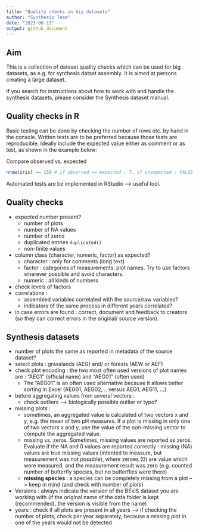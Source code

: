 ```yaml
---
title: "Quality checks in big datasets"
author: "Synthesis Team"
date: "2023-06-15"
output: github_document
---
```


## Aim

This is a collection of dataset quality checks which can be used for big datasets, as e.g. for synthesis datset assembly. It is aimed at persons creating a large dataset.

If you search for instructions about how to work with and handle the synthesis datasets, please consider the Synthesis dataset manual.


## Quality checks in R

Basic testing can be done by checking the number of rows etc. by hand in the console. Written tests are to be preferred because those tests are reproducible. Ideally include the expected value either as comment or as test, as shown in the example below:

Compare observed vs. expected
```r
nrow(iris) == 150 # if observed == expected : T, if unexpected : FALSE
```

Automated tests are be implemented in RStudio --> useful tool.


## Quality checks

- expected number present?
    - number of plots
    - number of NA values
    - number of zeros
    - duplicated entries `duplicated()`
    - non-finite values
- column class (character, numeric, factor) as expected?
    - character : only for comments (long text)
    - factor : categories of measurements, plot names. Try to use factors wherever possible and avoid characters.
    - numeric : all kinds of numbers
- check levels of factors
- correlations : 
    - assembled variables correlated with the source/raw variables?
    - indicators of the same process in different years correlated?

- in case errors are found : correct, document and feedback to creators (so they can correct errors in the original/ source version).


## Synthesis datasets

- number of plots the same as reported in metadata of the source dataset?
- select plots : grasslands (AEG) and/ or forests (AEW or AEF)
- check plot encoding : the two most often used versions of plot names are : "AEG1" (official name) and "AEG01" (often used)
    - The "AEG01" is an often used alternative because it allows better sorting in Excel (AEG01, AEG02, .. versus AEG1, AEG11, ...)
- before aggregating values from several vectors : 
    - check outliers --> biologically possible outlier or typo?
- missing plots : 
    - sometimes, an aggregated value is calculated of two vectors x and y, e.g. the mean of two pH measures. If a plot is missing in only one of two vectors x and y, use the value of the non-missing vector to compute the aggregated value.
    - missing vs. zeros. Sometimes, missing values are reported as zeros. Evaluate if the NA and 0 values are reported correctly : missing (NA) values are true missing values (intented to measure, but measurement was not possible), where zeroes (0) are value which were measured, and the measurement result was zero (e.g. counted number of butterfly species, but no butterflies were there)
    - **missing species** : a species can be completely missing from a plot --> keep in mind (and check with number of plots)
- Versions : always indicate the version of the BExIS dataset you are working with (if the original name of the data folder is kept (recommended), the version is visible from the name)
- years : check if all plots are present in all years
    --> if checking the number of plots, check per year separately, because a missing plot in one of the years would not be detected

